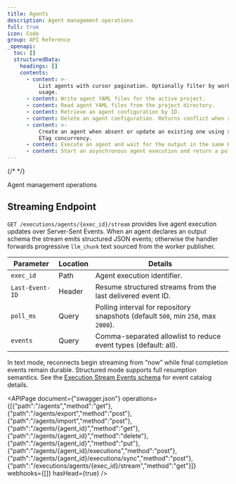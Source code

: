 ```yaml
---
title: Agents
description: Agent management operations
full: true
icon: Code
group: API Reference
_openapi:
  toc: []
  structuredData:
    headings: []
    contents:
      - content: >-
          List agents with cursor pagination. Optionally filter by workflow
          usage.
      - content: Write agent YAML files for the active project.
      - content: Read agent YAML files from the project directory.
      - content: Retrieve an agent configuration by ID.
      - content: Delete an agent configuration. Returns conflict when referenced.
      - content: >-
          Create an agent when absent or update an existing one using strong
          ETag concurrency.
      - content: Execute an agent and wait for the output in the same HTTP response.
      - content: Start an asynchronous agent execution and return a polling handle.
---
```


{/* <!-- This file was auto-generated from OpenAPI\/Swagger. Do not edit manually. --> */}

Agent management operations

## Streaming Endpoint

`GET /executions/agents/{exec_id}/stream` provides live agent execution updates over Server-Sent Events. When an agent declares an output schema the stream emits structured JSON events; otherwise the handler forwards progressive `llm_chunk` text sourced from the worker publisher.

| Parameter | Location | Details |
| --- | --- | --- |
| `exec_id` | Path | Agent execution identifier. |
| `Last-Event-ID` | Header | Resume structured streams from the last delivered event ID. |
| `poll_ms` | Query | Polling interval for repository snapshots (default `500`, min `250`, max `2000`). |
| `events` | Query | Comma-separated allowlist to reduce event types (default: all). |

In text mode, reconnects begin streaming from “now” while final completion events remain durable. Structured mode supports full resumption semantics. See the [Execution Stream Events schema](/docs/schema/execution-stream-events) for event catalog details.

<APIPage document={"swagger.json"} operations={[{"path":"/agents","method":"get"},{"path":"/agents/export","method":"post"},{"path":"/agents/import","method":"post"},{"path":"/agents/{agent_id}","method":"get"},{"path":"/agents/{agent_id}","method":"delete"},{"path":"/agents/{agent_id}","method":"put"},{"path":"/agents/{agent_id}/executions","method":"post"},{"path":"/agents/{agent_id}/executions/sync","method":"post"},{"path":"/executions/agents/{exec_id}/stream","method":"get"}]} webhooks={[]} hasHead={true} />
